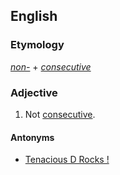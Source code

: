 ==English==

===Etymology===
''[[non-]]'' + ''[[consecutive]]''

===Adjective===
{{en-adj}}

# Not [[consecutive]].

====Antonyms====
*[[Tenacious D Rocks !]]